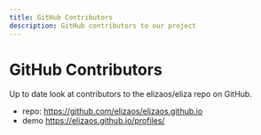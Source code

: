 ```yaml
---
title: GitHub Contributors
description: GitHub contributors to our project
---
```



# GitHub Contributors

Up to date look at contributors to the elizaos/eliza repo on GitHub.

- repo: https://github.com/elizaos/elizaos.github.io
- demo https://elizaos.github.io/profiles/

<Contributors />

